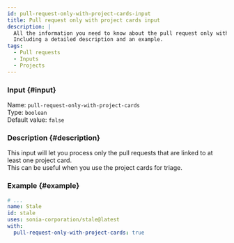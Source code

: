 ```yaml
---
id: pull-request-only-with-project-cards-input
title: Pull request only with project cards input
description: |
  All the information you need to know about the pull request only with project cards input.
  Including a detailed description and an example.
tags:
  - Pull requests
  - Inputs
  - Projects
---
```


### Input {#input}

Name: `pull-request-only-with-project-cards`  
Type: `boolean`  
Default value: `false`

### Description {#description}

This input will let you process only the pull requests that are linked to at least one project card.  
This can be useful when you use the project cards for triage.

### Example {#example}

```yml {6}
# ...
name: Stale
id: stale
uses: sonia-corporation/stale@latest
with:
  pull-request-only-with-project-cards: true
```
